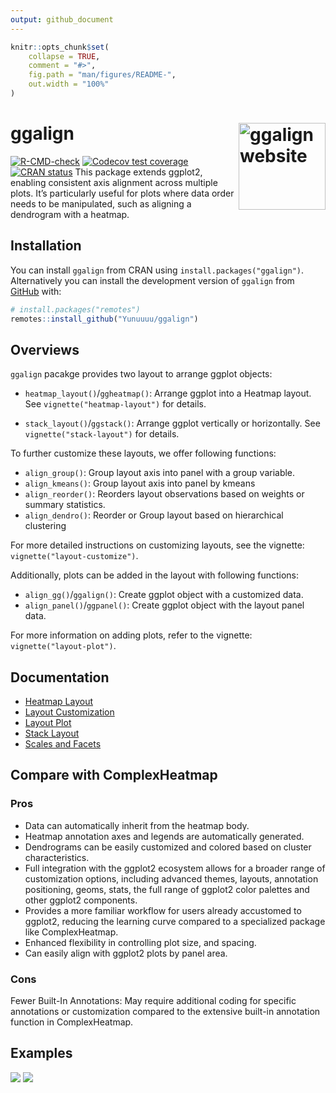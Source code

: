 ```yaml
---
output: github_document
---
```


<!-- README.md is generated from README.Rmd. Please edit that file -->

```r
knitr::opts_chunk$set(
    collapse = TRUE,
    comment = "#>",
    fig.path = "man/figures/README-",
    out.width = "100%"
)
```

# ggalign <a href="https://yunuuuu.github.io/ggalign/"><img src="man/figures/logo.png" align="right" height="139" alt="ggalign website" /></a>
<!-- badges: start -->
[![R-CMD-check](https://github.com/Yunuuuu/ggalign/actions/workflows/R-CMD-check.yaml/badge.svg)](https://github.com/Yunuuuu/ggalign/actions/workflows/R-CMD-check.yaml)
[![Codecov test coverage](https://codecov.io/gh/Yunuuuu/ggalign/branch/main/graph/badge.svg)](https://app.codecov.io/gh/Yunuuuu/ggalign?branch=main)
[![CRAN status](https://www.r-pkg.org/badges/version/ggalign)](https://CRAN.R-project.org/package=ggalign)
<!-- badges: end -->
This package extends ggplot2, enabling consistent axis alignment across multiple
plots. It's particularly useful for plots where data order needs to be
manipulated, such as aligning a dendrogram with a heatmap.

## Installation

You can install `ggalign` from CRAN using `install.packages("ggalign")`.
Alternatively you can install the development version of `ggalign` from
[GitHub](https://github.com/) with:

```r
# install.packages("remotes")
remotes::install_github("Yunuuuu/ggalign")
```

## Overviews
`ggalign` pacakge provides two layout to arrange ggplot objects:

  - `heatmap_layout()`/`ggheatmap()`: Arrange ggplot into a Heatmap layout. See
  `vignette("heatmap-layout")` for details.

  - `stack_layout()`/`ggstack()`: Arrange ggplot vertically or horizontally. See
  `vignette("stack-layout")` for details.

To further customize these layouts, we offer following functions:

  - `align_group()`: Group layout axis into panel with a group variable.
  - `align_kmeans()`: Group layout axis into panel by kmeans
  - `align_reorder()`: Reorders layout observations based on weights or summary
  statistics. 
  - `align_dendro()`: Reorder or Group layout based on hierarchical clustering

For more detailed instructions on customizing layouts, see the vignette:
`vignette("layout-customize")`. 

Additionally, plots can be added in the layout with following functions: 

  - `align_gg()`/`ggalign()`: Create ggplot object with a customized data.
  - `align_panel()`/`ggpanel()`: Create ggplot object with the layout panel
    data.

For more information on adding plots, refer to the vignette:
`vignette("layout-plot")`.

## Documentation

- [Heatmap Layout](https://yunuuuu.github.io/ggalign/articles/heatmap-layout.html)
- [Layout Customization](https://yunuuuu.github.io/ggalign/articles/layout-customize.html)
- [Layout Plot](https://yunuuuu.github.io/ggalign/articles/layout-plot.html)
- [Stack Layout](https://yunuuuu.github.io/ggalign/articles/stack-layout.html)
- [Scales and Facets](https://yunuuuu.github.io/ggalign/articles/scales-and-facets.html)

## Compare with ComplexHeatmap
### Pros
- Data can automatically inherit from the heatmap body.
- Heatmap annotation axes and legends are automatically generated.
- Dendrograms can be easily customized and colored based on cluster
characteristics.
- Full integration with the ggplot2 ecosystem allows for a broader range of
customization options, including advanced themes, layouts, annotation
positioning, geoms, stats, the full range of ggplot2 color palettes and other
ggplot2 components. 
- Provides a more familiar workflow for users already accustomed to ggplot2,
reducing the learning curve compared to a specialized package like
ComplexHeatmap. 
- Enhanced flexibility in controlling plot size, and spacing.
- Can easily align with ggplot2 plots by panel area.

### Cons
Fewer Built-In Annotations: May require additional coding for specific
annotations or customization compared to the extensive built-in annotation
function in ComplexHeatmap.

## Examples
![](https://yunuuuu.github.io/ggalign/articles/more-examples_files/figure-html/unnamed-chunk-3-1.png)
![](https://yunuuuu.github.io/ggalign/articles/more-examples_files/figure-html/unnamed-chunk-2-1.png)
